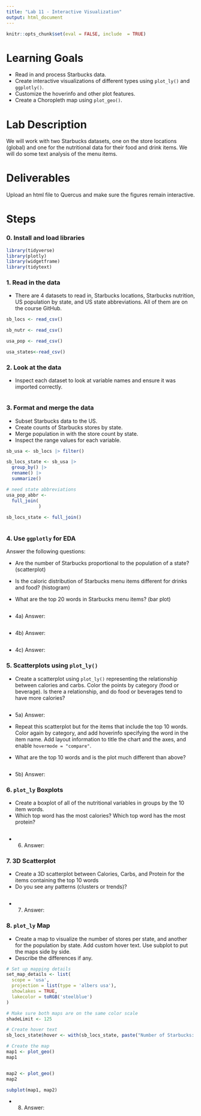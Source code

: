 ```yaml
---
title: "Lab 11 - Interactive Visualization"
output: html_document
---
```


```r
knitr::opts_chunk$set(eval = FALSE, include  = TRUE)
```

# Learning Goals

- Read in and process Starbucks data.
- Create interactive visualizations of different types using `plot_ly()` and `ggplotly()`.
- Customize the hoverinfo and other plot features.
- Create a Choropleth map using `plot_geo()`.

# Lab Description

We will work with two Starbucks datasets, one on the store locations (global) and one for the nutritional data for their food and drink items. We will do some text analysis of the menu items.

# Deliverables

Upload an html file to Quercus and make sure the figures remain interactive.

# Steps

### 0. Install and load libraries

```r

library(tidyverse)
library(plotly)
library(widgetframe)
library(tidytext)

```

### 1. Read in the data

- There are 4 datasets to read in, Starbucks locations, Starbucks nutrition, US population by state, and US state abbreviations. All of them are on the course GitHub.

```r

sb_locs <- read_csv()

sb_nutr <- read_csv()

usa_pop <- read_csv()

usa_states<-read_csv()
```

### 2. Look at the data

- Inspect each dataset to look at variable names and ensure it was imported correctly.


```r

```

### 3. Format and merge the data

- Subset Starbucks data to the US.
- Create counts of Starbucks stores by state.
- Merge population in with the store count by state.
- Inspect the range values for each variable. 

```r

sb_usa <- sb_locs |> filter()

sb_locs_state <- sb_usa |>
  group_by() |>
  rename() |>
  summarize()

# need state abbreviations
usa_pop_abbr <- 
  full_join(
            ) 
  
sb_locs_state <- full_join()
  


```

### 4. Use `ggplotly` for EDA

Answer the following questions:

- Are the number of Starbucks proportional to the population of a state? (scatterplot)

- Is the caloric distribution of Starbucks menu items different for drinks and food? (histogram)

- What are the top 20 words in Starbucks menu items? (bar plot)

```r



```

- 4a) Answer: 

```r



```

- 4b) Answer: 

```r


```

- 4c) Answer: 

### 5. Scatterplots using `plot_ly()`

- Create a scatterplot using `plot_ly()` representing the relationship between calories and carbs. Color the points by category (food or beverage). Is there a relationship, and do food or beverages tend to have more calories?

```r

```


- 5a) Answer:

- Repeat this scatterplot but for the items that include the top 10 words. Color again by category, and add hoverinfo specifying the word in the item name. Add layout information to title the chart and the axes, and enable `hovermode = "compare"`.
- What are the top 10 words and is the plot much different than above?
  
```r

  
```

- 5b) Answer:



### 6. `plot_ly` Boxplots

- Create a boxplot of all of the nutritional variables in groups by the 10 item words.
- Which top word has the most calories? Which top word has the most protein?

```r


```

- 6) Answer:

### 7. 3D Scatterplot

- Create a 3D scatterplot between Calories, Carbs, and Protein for the items containing the top 10 words
- Do you see any patterns (clusters or trends)?

```r


```

- 7) Answer:


### 8. `plot_ly` Map

- Create a map to visualize the number of stores per state, and another for the population by state. Add custom hover text. Use subplot to put the maps side by side.
- Describe the differences if any.

```r
# Set up mapping details
set_map_details <- list(
  scope = 'usa',
  projection = list(type = 'albers usa'),
  showlakes = TRUE,
  lakecolor = toRGB('steelblue')
)

# Make sure both maps are on the same color scale
shadeLimit <- 125

# Create hover text
sb_locs_state$hover <- with(sb_locs_state, paste("Number of Starbucks: ", n_stores, '<br>', "State: ", state.y, '<br>', "Population: ", population))

# Create the map
map1 <- plot_geo()
map1


map2 <- plot_geo()
map2

subplot(map1, map2)
```

- 8) Answer:
